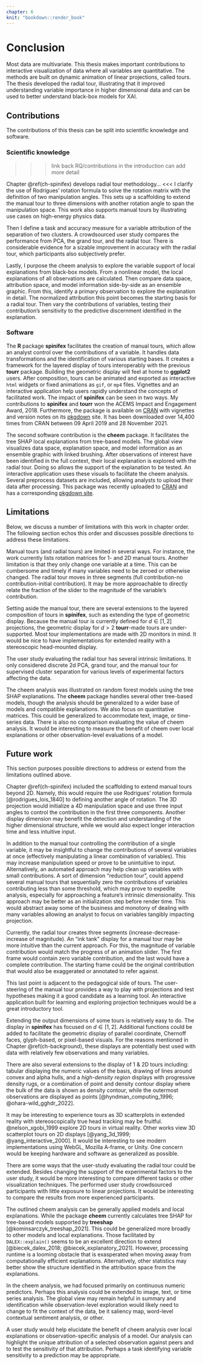 ```yaml
---
chapter: 6
knit: "bookdown::render_book"
---
```


# Conclusion {#ch-conclusion}

<!-- Summary of work and importance -->
Most data are multivariate. This thesis makes important contributions to interactive visualization of data where all variables are quantitative. The methods are built on dynamic animation of linear projections, called tours. The thesis developed the radial tour, illustrating that it improved understanding variable importance in higher dimensional data and can be used to better understand black-box models for XAI.

<!-- Context -->
<!--  We know that visualizing data is more robust than numerical summarization alone. It allows the analyst to get a feel for the data rapidly, check for erroneous values, and confirm model assumptions. But visualizing data spaces becomes increasingly complex as dimensionality increases. Static linear dimension reduction has been widely used to extend the dimensionality of spaces viewed. Dynamic animations of linear projections, tours, further increase the perceptible information of linearly reduced spaces. Manual tours novelly allow the analyst to steer contributions of the basis. The work outlined in this thesis makes several contributions to multivariate data visualization focusing on manual tours. -->

<!-- Chapter \@ref(ch-spinifex) introduced the __spinifex__ package, which facilitates user-controlled manual tours and layered composition and exporting animations of any tour, interoperable with __tourr__. The radial, manual tour sizably improves the accuracy on a variable attribution in a cluster separation task compared with PCA and the grand tour. Chapter \@ref(ch-userstudy) covers the within-participants user study that led to this conclusion. Finally, I apply the radial tour to increase the interpretability of nonlinear models by using it to explore the support of local explanations in the package __cheem__ is discussed in Chapter \@ref(ch-cheem). -->


## Contributions

The contributions of this thesis can be split into scientific knowledge and software.


### Scientific knowledge

>>> link back RQ/contributions in the introduction can add more detail

Chapter \@ref(ch-spinifex) develops radial tour methodology... <<< I clarify the use of Rodrigues' rotation formula to solve the rotation matrix with the definition of two manipulation angles. This sets up a scaffolding to extend the manual tour to three dimensions with another rotation angle to span the manipulation space. This work also supports manual tours by illustrating use cases on high-energy physics data.

Then I define a task and accuracy measure for a variable attribution of the separation of two clusters. A crowdsourced user study compares the performance from PCA, the grand tour, and the radial tour. There is considerable evidence for a sizable improvement in accuracy with the radial tour, which participants also subjectively prefer.

Lastly, I purpose the cheem analysis to explore the variable support of local explanations from black-box models. From a nonlinear model, the local explanations of all observations are calculated. Then compare data space, attribution space, and model information side-by-side as an ensemble  graphic. From this, identify a primary observation to explore the explanation in detail. The normalized attribution this point becomes the starting basis for a radial tour. Then vary the contributions of variables, testing their contribution's sensitivity to the predictive discernment identified in the explanation.


### Software

<!-- spinifex -->
The __R__ package __spinifex__ facilitates the creation of manual tours, which allow an analyst control over the contributions of a variable. It handles data transformations and the identification of various starting bases. It creates a framework for the layered display of tours interoperably with the previous __tourr__ package. Building the geometric display will feel at home to __ggplot2__ users. After composition, tours can be animated and exported as interactive `html` widgets or fixed animations as `gif`, or `mp4` files. Vignettes and an interactive application help users rapidly understand the concepts of facilitated work. The impact of __spinifex__ can be seen in two ways. My contributions to __spinifex__ and __tourr__ won the ACEMS Impact and Engagement Award, 2018. Furthermore, the package is available on [CRAN](https://CRAN.R-project.org/package=spinifex) with vignettes and version notes on its [pkgdown](https://nspyrison.github.io/spinifex/) site. It has been downloaded over 14,400 times from CRAN between 09 April 2019 and 28 November 2021.

<!-- cheem -->
The second software contribution is the __cheem__ package. It facilitates the tree SHAP local explanations from tree-based models. The global view visualizes data space, explanation space, and model information as an ensemble graphic with linked brushing. <!--feels redundant--> After observations of interest have been identified in the full context, their local explanation is explored with the radial tour. Doing so allows the support of the explanation to be tested. An interactive application uses these visuals to facilitate the cheem analysis. Several
preprocess datasets are included, allowing analysts to upload their data after processing. This package was recently uploaded to [CRAN](https://CRAN.R-project.org/package=cheem) and has a corresponding [pkgdown site](https://nspyrison.github.io/cheem/).


## Limitations

Below, we discuss a number of limitations with this work in chapter order. The following section echos this order and discusses possible directions to address these limitations.

<!-- 1_Manual tours in 1- & 2D -->
Manual tours (and radial tours) are limited in several ways. For instance, the work currently lists rotation matrices for 1- and 2D manual tours.<!-- 2_only 1var at a time--> Another limitation is that they only change one variable at a time. This can be cumbersome and timely if many variables need to be zeroed or otherwise changed.<!-- 3_Ink tank display --> The radial tour moves in three segments (full contribution-no contribution-initial contribution). It may be more approachable to directly relate the fraction of the slider to the magnitude of the variable's contribution.

<!-- __spinifex, layered composition -->
<!-- 4_Layered tour composition --> 
Setting aside the manual tour, there are several extensions to the layered composition of tours in __spinifex__, such as extending the type of geometric display. Because the manual tour is currently defined for $d \in [1,2]$ projections, the geometric display for $d>2$ __tourr__-made tours are under-supported.<!-- 5_Sterescopic 3D & XR --> Most tour implementations are made with 2D monitors in mind. It would be nice to have implementations for extended reality with a stereoscopic head-mounted display.

<!-- 6_User study -->
The user study evaluating the radial tour has several intrinsic limitations. It only considered discrete 2d PCA, grand tour, and the manual tour for supervised cluster separation for various levels of experimental factors affecting the data.
<!-- >> 7_Pedagogical side of manual tours for newcomers; not on limitation side, mention more on the future work side. -->

<!--8_cheem, and model/explanation types-->
The cheem analysis was illustrated on random forest models using the tree SHAP explanations. The __cheem__ package handles several other tree-based models, though the analysis should be generalized to a wider base of models and compatible explanations.<!--9_data:quantitative matrices--> We also focus on quantitative matrices. This could be generalized to accommodate text, image, or time-series data.<!--10_Extending explanations and a user study-->
There is also no comparison evaluating the value of cheem analysis. It would be interesting to measure the benefit of cheem over local explanations or other observation-level evaluations of a model. 


## Future work

This section purposes possible directions to address or extend from the limitations outlined above.

<!-- __Manual tours -->
<!-- 1_3D manual tour -->
Chapter \@ref(ch-spinifex) included the scaffolding to extend manual tours beyond 2D. Namely, this would require the use Rodrigues' rotation formula [@rodrigues_lois_1840] to defining another angle of rotation. The 3D projection would initialize a 4D manipulation space and use three input angles to control the contribution in the first three components. Another display dimension may benefit the detection and understanding of the higher dimensional structure, while we would also expect longer interaction time and less intuitive input.

<!-- 2_Manipulating multiple variables -->
In addition to the manual tour controlling the contribution of a single variable, it may be insightful to change the contributions of several variables at once (effectively manipulating a linear combination of variables). This may increase manipulation speed or prove to be unintuitive to input. Alternatively, an automated approach may help clean up variables with small contributions. A sort of dimension "reduction tour", could append several manual tours that sequentially zero the contributions of variables contributing less than some threshold, which may prove to expedite analysis, especially for approaching a feature's intrinsic dimensionality. This approach may be better as an initialization step before render time. This would abstract away some of the business and monotony of dealing with many variables allowing an analyst to focus on variables tangibly impacting projection.

<!-- 3_Ink tank display -->
Currently, the radial tour creates three segments (increase-decrease-increase of magnitude). An "ink tank" display for a manual tour may be more intuitive than the current approach. For this, the  magnitude of variable contribution would match the progress of an animation slider. The first frame would contain zero variable contribution, and the last would have a complete contribution. The starting frame could be the original contribution that would also be exaggerated or annotated to refer against.

<!-- 6_Pedagogical side of manual tours for newcomers. -->
This last point is adjacent to the pedagogical side of tours. The user-steering of the manual tour provides a way to play with projections and test hypotheses making it a good candidate as a learning tool. An interactive application built for learning and exploring projection techniques would be a great introductory tool.

<!-- 4_geom/protos for d>2 -->
Extending the output dimensions of some tours is relatively easy to do. The display in __spinifex__  has focused on $d \in [1, 2]$. Additional functions could be added to facilitate the geometric display of parallel coordinate, Chernoff faces, glyph-based, or pixel-based visuals. For the reasons mentioned in Chapter \@ref(ch-background), these displays are potentially best used with data with relatively few observations and many variables.

<!-- 5_2D tour composition --> 
There are also several extensions to the display of 1 & 2D tours including: tabular displaying the numeric values of the basis, drawing of lines around convex and alpha hulls, and a _high-density region_ displays with progressive density rugs, or a combination of point and density contour display where the bulk of the data is shown as density contour, while the outermost observations are displayed as points [@hyndman_computing_1996; @ohara-wild_gghdr_2022].

<!-- 6_Sterescopic 3D & XR -->
It may be interesting to experience tours as 3D scatterplots in extended reality with stereoscopically true head tracking may be fruitful. @nelson_xgobi_1999 explore 2D tours in virtual reality. Other works view 3D scatterplot tours on 2D displays [@yang_3d_1999; @yang_interactive_2000]. It would be interesting to see modern implementations using WebGL, Mozilla A-frame, or Unity. One concern would be keeping hardware and software as generalized as possible.

<!-- 7_User study -->
There are some ways that the user-study evaluating the radial tour could be extended. Besides changing the support of the experimental factors to the user study, it would be more interesting to compare different tasks or other visualization techniques. The performed user study crowdsourced participants with little exposure to linear projections. It would be interesting to compare the results from more experienced participants.

<!-- 8_cheem, and model/explantion types -->
The outlined cheem analysis can be generally applied models and local explanations. While the package __cheem__ currently calculates tree SHAP for tree-based models supported by __treeshap__ [@kominsarczyk_treeshap_2021]. This could be generalized more broadly to other models and local explanations. Those facilitated by `DALEX::explain()` seems to be an excellent direction to extend [@biecek_dalex_2018; @biecek_explanatory_2021]. However, processing runtime is a looming obstacle that is exasperated when moving away from computationally efficient explanations. Alternatively, other statistics may better show the structure identified in the attribution space from the explanations.

<!-- 9_cheem, scope/context of data -->
In the cheem analysis, we had focused primarily on continuous numeric predictors. Perhaps this analysis could be extended to image, text, or time series analysis. The global view may remain helpful in summary and identification while observation-level exploration would likely need to change to fit the context of the data, be it saliency map, word-level contextual sentiment analysis, or other. <!--The presence of covariates in these cases may prove essential to having meaningful variable importance to test variable sensitivity of the structure of the explanation. -->

<!-- 10_Extending explanations and a user study -->
A user study would help elucidate the benefit of cheem analysis over local explanations or observation-specific analysis of a model. Our analysis can highlight the unique attribution of a selected observation against peers and to test the sensitivity of that attribution. Perhaps a task identifying variable sensitivity to a prediction may be appropriate.



<!-- XXX TODO: more grep searches for broken stuff '??', '-cap', '00', 'ref' -->
<!-- XXX TODO: more astrogrep 'paper', convert to chapter or equiv -->
<!-- XXX TODO: Does Cheem chapter still use instance/feature over observation/variable? -->

